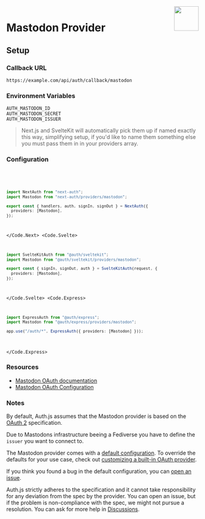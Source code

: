 
<img align="right" src="/img/providers/mastodon.svg" height="64" width="64" />

# Mastodon Provider

## Setup

### Callback URL

```
https://example.com/api/auth/callback/mastodon
```

### Environment Variables

```
AUTH_MASTODON_ID
AUTH_MASTODON_SECRET
AUTH_MASTODON_ISSUER
```

> Next.js and SvelteKit will automatically pick them up if named exactly this way, simplifying
> setup, if you'd like to name them something else you must pass them in in your providers array.

### Configuration

<Code>
  <Code.Next>

```ts filename="/auth.ts"
import NextAuth from "next-auth";
import Mastodon from "next-auth/providers/mastodon";

export const { handlers, auth, signIn, signOut } = NextAuth({
  providers: [Mastodon],
});
```

  </Code.Next>
  <Code.Svelte>

```ts filename="/auth.ts"
import SvelteKitAuth from "@auth/sveltekit";
import Mastodon from "@auth/sveltekit/providers/mastodon";

export const { signIn, signOut, auth } = SvelteKitAuth(request, {
  providers: [Mastodon],
});
```

  </Code.Svelte>
  <Code.Express>

```ts filename="/src/app.ts"
import ExpressAuth from "@auth/express";
import Mastodon from "@auth/express/providers/mastodon";

app.use("/auth/*", ExpressAuth({ providers: [Mastodon] }));
```

  </Code.Express>
</Code>

### Resources

- [Mastodon OAuth documentation](https://docs.joinmastodon.org/client/token/)
- [Mastodon OAuth Configuration](https://mastodon.social/settings/applications)

### Notes

By default, Auth.js assumes that the Mastodon provider is
based on the [OAuth 2](https://www.rfc-editor.org/rfc/rfc6749.html) specification.

Due to Mastodons infrastructure beeing a Fediverse you have to define the `issuer` you want to connect to.

<Callout>

The Mastodon provider comes with a [default configuration](https://github.com/nextauthjs/next-auth/blob/main/packages/core/src/providers/mastodon.ts).
To override the defaults for your use case, check out [customizing a built-in OAuth provider](https://authjs.dev/guides/providers/custom-provider#override-default-options).

</Callout>

If you think you found a bug in the default configuration, you can [open an issue](https://authjs.dev/new/provider-issue).

Auth.js strictly adheres to the specification and it cannot take responsibility for any deviation from
the spec by the provider. You can open an issue, but if the problem is non-compliance with the spec,
we might not pursue a resolution. You can ask for more help in [Discussions](https://authjs.dev/new/github-discussions).

